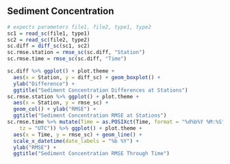 
## Sediment Concentration

```r
# expects parameters file1, file2, type1, type2
sc1 = read_sc(file1, type1)
sc2 = read_sc(file2, type2)
sc.diff = diff_sc(sc1, sc2)
sc.rmse.station = rmse_sc(sc.diff, "Station")
sc.rmse.time = rmse_sc(sc.diff, "Time")

sc.diff %>% ggplot() + plot.theme +
  aes(x = Station, y = diff_sc) + geom_boxplot() +
  ylab("Difference") +
  ggtitle("Sediment Concentration Differences at Stations")
sc.rmse.station %>% ggplot() + plot.theme +
  aes(x = Station, y = rmse_sc) +
  geom_col() + ylab("RMSE") +
  ggtitle("Sediment Concentration RMSE at Stations")
sc.rmse.time %>% mutate(Time = as.POSIXct(Time, format = "%d%b%Y %M:%S",
    tz = "UTC")) %>% ggplot() + plot.theme +
  aes(x = Time, y = rmse_sc) + geom_line() +
  scale_x_datetime(date_labels = "%b %Y") + 
  ylab("RMSE") +
  ggtitle("Sediment Concentration RMSE Through Time")
```
